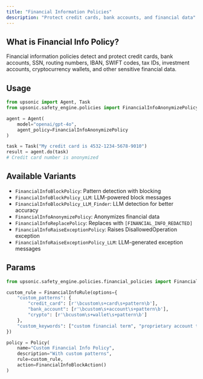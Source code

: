 ```yaml
---
title: "Financial Information Policies"
description: "Protect credit cards, bank accounts, and financial data"
---
```


## What is Financial Info Policy?

Financial information policies detect and protect credit cards, bank accounts, SSN, routing numbers, IBAN, SWIFT codes, tax IDs, investment accounts, cryptocurrency wallets, and other sensitive financial data.

## Usage

```python
from upsonic import Agent, Task
from upsonic.safety_engine.policies import FinancialInfoAnonymizePolicy

agent = Agent(
    model="openai/gpt-4o",
    agent_policy=FinancialInfoAnonymizePolicy
)

task = Task("My credit card is 4532-1234-5678-9010")
result = agent.do(task)
# Credit card number is anonymized
```

## Available Variants

- `FinancialInfoBlockPolicy`: Pattern detection with blocking
- `FinancialInfoBlockPolicy_LLM`: LLM-powered block messages
- `FinancialInfoBlockPolicy_LLM_Finder`: LLM detection for better accuracy
- `FinancialInfoAnonymizePolicy`: Anonymizes financial data
- `FinancialInfoReplacePolicy`: Replaces with `[FINANCIAL_INFO_REDACTED]`
- `FinancialInfoRaiseExceptionPolicy`: Raises DisallowedOperation exception
- `FinancialInfoRaiseExceptionPolicy_LLM`: LLM-generated exception messages

## Params

```python
from upsonic.safety_engine.policies.financial_policies import FinancialInfoRule, FinancialInfoBlockAction

custom_rule = FinancialInfoRule(options={
    "custom_patterns": {
        "credit_card": [r'\bcustom\s+card\s+pattern\b'],
        "bank_account": [r'\bcustom\s+account\s+pattern\b'],
        "crypto": [r'\bcustom\s+wallet\s+pattern\b']
    },
    "custom_keywords": ["custom financial term", "proprietary account type"]
})

policy = Policy(
    name="Custom Financial Info Policy",
    description="With custom patterns",
    rule=custom_rule,
    action=FinancialInfoBlockAction()
)
```
